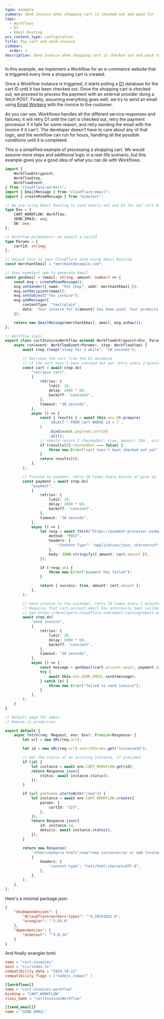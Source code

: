 ```yaml
---
type: example
summary: Send invoice when shopping cart is checked out and paid for
tags:
  - Workflows
  - D1
  - Email Routing
pcx_content_type: configuration
title: Pay cart and send invoice
sidebar:
  order: 3
description: Send invoice when shopping cart is checked out and paid for
---
```



In this example, we implement a Workflow for an e-commerce website that is triggered every time a shopping cart is created.

Once a Workflow instance is triggered, it starts polling a [D1](/d1) database for the cart ID until it has been checked out. Once the shopping cart is checked out, we proceed to process the payment with an external provider doing a fetch POST. Finally, assuming everything goes well, we try to send an email using [Email Workers](/email-routing/email-workers/) with the invoice to the customer.

As you can see, Workflows handles all the different service responses and failures; it will retry D1 until the cart is checked out, retry the payment processor if it fails for some reason, and retry sending the email with the invoice if it can't. The developer doesn't have to care about any of that logic, and the workflow can run for hours, handling all the possible conditions until it is completed.

This is a simplified example of processing a shopping cart. We would assume more steps and additional logic in a real-life scenario, but this example gives you a good idea of what you can do with Workflows.

```ts
import {
	WorkflowEntrypoint,
	WorkflowStep,
	WorkflowEvent,
} from "cloudflare:workers";
import { EmailMessage } from "cloudflare:email";
import { createMimeMessage } from "mimetext";

// We are using Email Routing to send emails out and D1 for our cart database
type Env = {
	CART_WORKFLOW: Workflow;
	SEND_EMAIL: any;
	DB: any;
};

// Workflow parameters: we expect a cartId
type Params = {
	cartId: string;
};

// Adjust this to your Cloudflare zone using Email Routing
const merchantEmail = "merchant@example.com";

// Uses mimetext npm to generate Email
const genEmail = (email: string, amount: number) => {
	const msg = createMimeMessage();
	msg.setSender({ name: "Pet shop", addr: merchantEmail });
	msg.setRecipient(email);
	msg.setSubject("You invoice");
	msg.addMessage({
		contentType: "text/plain",
		data: `Your invoice for ${amount} has been paid. Your products will be shipped shortly.`,
	});

	return new EmailMessage(merchantEmail, email, msg.asRaw());
};

// Workflow logic
export class cartInvoicesWorkflow extends WorkflowEntrypoint<Env, Params> {
	async run(event: WorkflowEvent<Params>, step: WorkflowStep) {
		await step.sleep("sleep for a while", "10 seconds");

		// Retrieve the cart from the D1 database
		// if the cart hasn't been checked out yet retry every 2 minutes, 10 times, otherwise give up
		const cart = await step.do(
			"retrieve cart",
			{
				retries: {
					limit: 10,
					delay: 2000 * 60,
					backoff: "constant",
				},
				timeout: "30 seconds",
			},
			async () => {
				const { results } = await this.env.DB.prepare(
					`SELECT * FROM cart WHERE id = ?`,
				)
					.bind(event.payload.cartId)
					.all();
				// should return { checkedOut: true, amount: 250 , account: { email: "celsomartinho@gmail.com" }};
				if (results[0].checkedOut === false) {
					throw new Error("cart hasn't been checked out yet");
				}
				return results[0];
			},
		);

		// Proceed to payment, retry 10 times every minute or give up
		const payment = await step.do(
			"payment",
			{
				retries: {
					limit: 10,
					delay: 1000 * 60,
					backoff: "constant",
				},
				timeout: "30 seconds",
			},
			async () => {
				let resp = await fetch("https://payment-processor.example.com/", {
					method: "POST",
					headers: {
						"Content-Type": "application/json; charset=utf-8",
					},
					body: JSON.stringify({ amount: cart.amount }),
				});

				if (!resp.ok) {
					throw new Error("payment has failed");
				}

				return { success: true, amount: cart.amount };
			},
		);

		// Send invoice to the customer, retry 10 times every 5 minutes or give up
		// Requires that cart.account.email has previously been validated in Email Routing,
		// See https://developers.cloudflare.com/email-routing/email-workers/
		await step.do(
			"send invoice",
			{
				retries: {
					limit: 10,
					delay: 5000 * 60,
					backoff: "constant",
				},
				timeout: "30 seconds",
			},
			async () => {
				const message = genEmail(cart.account.email, payment.amount);
				try {
					await this.env.SEND_EMAIL.send(message);
				} catch (e) {
					throw new Error("failed to send invoice");
				}
			},
		);
	}
}

// Default page for admin
// Remove in production

export default {
	async fetch(req: Request, env: Env): Promise<Response> {
		let url = new URL(req.url);

		let id = new URL(req.url).searchParams.get("instanceId");

		// Get the status of an existing instance, if provided
		if (id) {
			let instance = await env.CART_WORKFLOW.get(id);
			return Response.json({
				status: await instance.status(),
			});
		}

		if (url.pathname.startsWith("/new")) {
			let instance = await env.CART_WORKFLOW.create({
				params: {
					cartId: "123",
				},
			});
			return Response.json({
				id: instance.id,
				details: await instance.status(),
			});
		}

		return new Response(
			`<html><body><a href="/new">new instance</a> or add ?instanceId=...</body></html>`,
			{
				headers: {
					"content-type": "text/html;charset=UTF-8",
				},
			},
		);
	},
};
```

Here's a minimal package.json:

```json
{
	"devDependencies": {
		"@cloudflare/workers-types": "^4.20241022.0",
		"wrangler": "^3.83.0"
	},
	"dependencies": {
		"mimetext": "^3.0.24"
	}
}
```

And finally wrangler.toml:


<WranglerConfig>

```toml
name = "cart-invoices"
main = "src/index.ts"
compatibility_date = "2024-10-22"
compatibility_flags = ["nodejs_compat" ]

[[workflows]]
name = "cart-invoices-workflow"
binding = "CART_WORKFLOW"
class_name = "cartInvoicesWorkflow"

[[send_email]]
name = "SEND_EMAIL"
```

</WranglerConfig>
